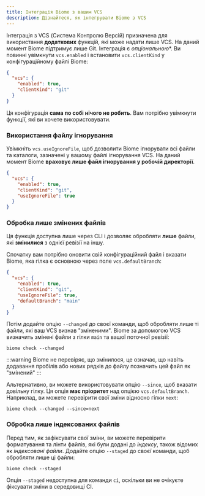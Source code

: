 ```yaml
---
title: Інтеграція Biome з вашим VCS
description: Дізнайтеся, як інтегрувати Biome з VCS
---
```


Інтеграція з VCS (Система Контролю Версій) призначена для використання **додаткових** функцій, які може надати лише VCS.
На даний момент Biome підтримує лише Git.
Інтеграція є *опціональною**.
Ви повинні увімкнути `vcs.enabled` і встановити `vcs.clientKind` у конфігураційному файлі Biome:

```json title="biome.json"
{
  "vcs": {
    "enabled": true,
    "clientKind": "git"
  }
}
```

Ця конфігурація **сама по собі нічого не робить**. Вам потрібно увімкнути функції, які ви хочете використовувати.

### Використання файлу ігнорування

Увімкніть `vcs.useIgnoreFile`, щоб дозволити Biome ігнорувати всі файли та каталоги, зазначені у вашому файлі ігнорування VCS.
На даний момент Biome **враховує лише файл ігнорування у робочій директорії**.

```json title="biome.json" ins={5}
{
  "vcs": {
    "enabled": true,
    "clientKind": "git",
    "useIgnoreFile": true
  }
}
```

### Обробка лише змінених файлів

Ця функція доступна лише через CLI і дозволяє обробляти **лише** файли, які **змінилися** з однієї ревізії на іншу.

Спочатку вам потрібно оновити свій конфігураційний файл і вказати Biome, яка гілка є основною через поле `vcs.defaultBranch`:

```json title="biome.json" ins={6}
{
  "vcs": {
    "enabled": true,
    "clientKind": "git",
    "useIgnoreFile": true,
    "defaultBranch": "main"
  }
}
```

Потім додайте опцію `--changed` до своєї команди, щоб обробляти лише ті файли, які ваш VCS визнав "зміненими". Biome за допомогою VCS визначить змінені файли з гілки `main` та вашої поточної ревізії:

```shell
biome check --changed
```

:::warning
Biome не перевіряє, що змінилося, це означає, що навіть додавання пробілів або нових рядків до файлу позначить цей файл як "змінений"
:::

Альтернативно, ви можете використовувати опцію `--since`, щоб вказати довільну гілку. Ця опція **має пріоритет** над опцією `vcs.defaultBranch`. Наприклад, ви можете перевірити свої зміни відносно гілки `next`:

```shell
biome check --changed --since=next
```

### Обробка лише індексованих файлів

Перед тим, як зафіксувати свої зміни, ви можете перевірити форматування та лінти файлів, які були додані до _індексу_, також відомих як _індексовані файли_.
Додайте опцію `--staged` до своєї команди, щоб обробляти лише ці файли:

```shell
biome check --staged
```

Опція `--staged` недоступна для команди `ci`, оскільки ви не очікуєте фіксувати зміни в середовищі CI.

